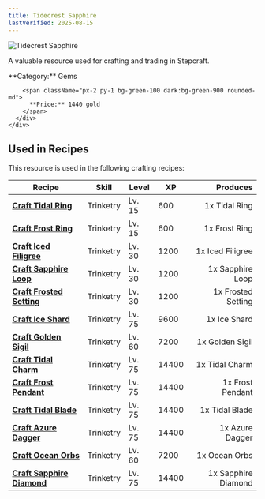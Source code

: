 ```yaml
---
title: Tidecrest Sapphire
lastVerified: 2025-08-15
---
```


<div className="flex items-start gap-6 mb-8">
  <div className="flex-shrink-0">
    <img src="/assets/resources/mining/tidecrest_sapphire.png" alt="Tidecrest Sapphire" className="w-24 h-24 border rounded-lg" />
  </div>
  <div className="flex-1">
    <div className="space-y-2">
      <p className="text-lg text-muted-foreground">A valuable resource used for crafting and trading in Stepcraft.</p>
      <div className="flex flex-wrap gap-4 text-sm">
        <span className="px-2 py-1 bg-blue-100 dark:bg-blue-900 rounded-md">
          **Category:** Gems
        </span>
        
        <span className="px-2 py-1 bg-green-100 dark:bg-green-900 rounded-md">
          **Price:** 1440 gold
        </span>
      </div>
    </div>
  </div>
</div>



## Used in Recipes

This resource is used in the following crafting recipes:

| Recipe | Skill | Level | XP | Produces |
|--------|-------|-------|----|---------:|
| **[Craft Tidal Ring](/docs/items/individual/tidal_ring)** | Trinketry | Lv. 15 | 600 | 1x Tidal Ring |
| **[Craft Frost Ring](/docs/items/individual/frost_ring)** | Trinketry | Lv. 15 | 600 | 1x Frost Ring |
| **[Craft Iced Filigree](/docs/items/individual/iced_filigree)** | Trinketry | Lv. 30 | 1200 | 1x Iced Filigree |
| **[Craft Sapphire Loop](/docs/items/individual/sapphire_loop)** | Trinketry | Lv. 30 | 1200 | 1x Sapphire Loop |
| **[Craft Frosted Setting](/docs/items/individual/frosted_setting)** | Trinketry | Lv. 30 | 1200 | 1x Frosted Setting |
| **[Craft Ice Shard](/docs/items/individual/ice_shard)** | Trinketry | Lv. 75 | 9600 | 1x Ice Shard |
| **[Craft Golden Sigil](/docs/items/individual/golden_sigil)** | Trinketry | Lv. 60 | 7200 | 1x Golden Sigil |
| **[Craft Tidal Charm](/docs/items/individual/tidal_charm)** | Trinketry | Lv. 75 | 14400 | 1x Tidal Charm |
| **[Craft Frost Pendant](/docs/items/individual/frost_pendant)** | Trinketry | Lv. 75 | 14400 | 1x Frost Pendant |
| **[Craft Tidal Blade](/docs/items/individual/tidal_blade)** | Trinketry | Lv. 75 | 14400 | 1x Tidal Blade |
| **[Craft Azure Dagger](/docs/items/individual/azure_dagger)** | Trinketry | Lv. 75 | 14400 | 1x Azure Dagger |
| **[Craft Ocean Orbs](/docs/items/individual/ocean_orbs)** | Trinketry | Lv. 60 | 7200 | 1x Ocean Orbs |
| **[Craft Sapphire Diamond](/docs/items/individual/sapphire_diamond)** | Trinketry | Lv. 75 | 14400 | 1x Sapphire Diamond |
